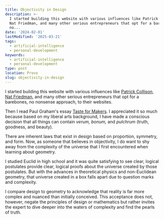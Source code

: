 ```yaml
---
title: Objectivity in Design
description: >-
  I started building this website with various influences like Patrick Collison,
  Nat Friedman, and many other serious entrepreneurs that opt for a barebones,
  no...
date: '2024-02-01'
lastModified: '2025-03-21'
tags:
  - artificial-intelligence
  - personal-development
keywords:
  - artificial-intelligence
  - personal-development
type: post
location: Provo
slug: objectivity-in-design
---
```


I started building this website with various influences like [Patrick Collison](https://patrickcollison.com/), [Nat Friedman](https://nat.org/), and many other serious entrepreneurs that opt for a barebones, no nonsense approach, to their websites.

Then I read Paul Graham's essay [Taste for Makers](https://paulgraham.com/taste.html). I appreciated it so much because based on my liberal arts background, I have made a conscious decision that all things can contain *verum, bonum,* and *pulchrum* (truth, goodness, and beauty).

There are inherent laws that exist in design based on proportion, symmetry, and form. Now, as someone that believes in objectivity, I do want to shy away from the complexity of the universe that I first encountered when learning about geometry.

I studied Euclid in high school and it was quite satisfying to see clear, logical postulates provide clear, logical proofs about the universe created by those postulates. But with the advances in theoretical physics and non-Euclidean geometry, that universe created in a box falls apart due to question marks and complexity.

I compare design to geometry to acknowledge that reality is far more complex and nuanced than initially conceived. This acceptance does not, however, negate the principles of design or mathematics but rather invites the expert to dive deeper into the waters of complexity and find the pearls of truth.
